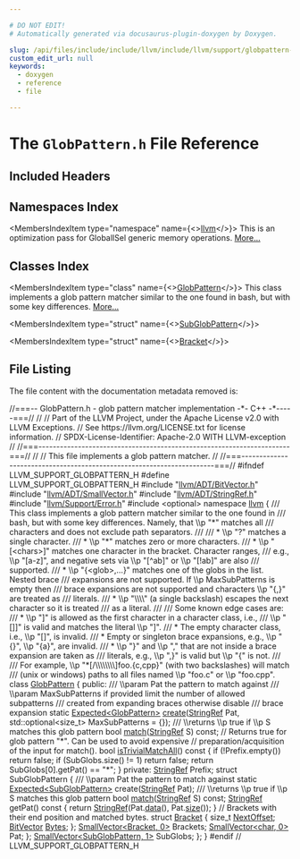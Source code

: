 ```yaml
---

# DO NOT EDIT!
# Automatically generated via docusaurus-plugin-doxygen by Doxygen.

slug: /api/files/include/include/llvm/include/llvm/support/globpattern-h
custom_edit_url: null
keywords:
  - doxygen
  - reference
  - file

---
```





# The `GlobPattern.h` File Reference

<DoxygenPage pluginConfig={pluginConfig}>



## Included Headers

<IncludesList>
<IncludesListItem
  filePath="llvm/ADT/BitVector.h"
  permalink="/docs/api/files/include/include/llvm/include/llvm/adt/bitvector-h"
  isLocal="true" />
<IncludesListItem
  filePath="llvm/ADT/SmallVector.h"
  permalink="/docs/api/files/include/include/llvm/include/llvm/adt/smallvector-h"
  isLocal="true" />
<IncludesListItem
  filePath="llvm/ADT/StringRef.h"
  permalink="/docs/api/files/include/include/llvm/include/llvm/adt/stringref-h"
  isLocal="true" />
<IncludesListItem
  filePath="llvm/Support/Error.h"
  permalink="/docs/api/files/include/include/llvm/include/llvm/support/error-h"
  isLocal="true" />
<IncludesListItem
  filePath="optional"
  permalink=""
  isLocal="false" />
</IncludesList>

## Namespaces Index

<MembersIndex>

<MembersIndexItem
  type="namespace"
  name={<><a href="/docs/api/namespaces/llvm">llvm</a></>}>
This is an optimization pass for GlobalISel generic memory operations. <a href="/docs/api/namespaces/llvm/#details">More...</a>
</MembersIndexItem>

</MembersIndex>

## Classes Index

<MembersIndex>

<MembersIndexItem
  type="class"
  name={<><a href="/docs/api/classes/llvm/globpattern">GlobPattern</a></>}>
This class implements a glob pattern matcher similar to the one found in bash, but with some key differences. <a href="/docs/api/classes/llvm/globpattern/#details">More...</a>
</MembersIndexItem>

<MembersIndexItem
  type="struct"
  name={<><a href="/docs/api/structs/llvm/globpattern/subglobpattern">SubGlobPattern</a></>}>
</MembersIndexItem>

<MembersIndexItem
  type="struct"
  name={<><a href="/docs/api/structs/llvm/globpattern/subglobpattern/bracket">Bracket</a></>}>
</MembersIndexItem>

</MembersIndex>


## File Listing

The file content with the documentation metadata removed is:

<ProgramListing>

<Link id="l00001" /><CodeLine lineNumber="1"><span class="doxyHighlightComment">//===-- GlobPattern.h - glob pattern matcher implementation -&#42;- C++ -&#42;-----===//</span></CodeLine>
<Link id="l00002" /><CodeLine lineNumber="2"><span class="doxyHighlightComment">//</span></CodeLine>
<Link id="l00003" /><CodeLine lineNumber="3"><span class="doxyHighlightComment">// Part of the LLVM Project, under the Apache License v2.0 with LLVM Exceptions.</span></CodeLine>
<Link id="l00004" /><CodeLine lineNumber="4"><span class="doxyHighlightComment">// See https://llvm.org/LICENSE.txt for license information.</span></CodeLine>
<Link id="l00005" /><CodeLine lineNumber="5"><span class="doxyHighlightComment">// SPDX-License-Identifier: Apache-2.0 WITH LLVM-exception</span></CodeLine>
<Link id="l00006" /><CodeLine lineNumber="6"><span class="doxyHighlightComment">//</span></CodeLine>
<Link id="l00007" /><CodeLine lineNumber="7"><span class="doxyHighlightComment">//===----------------------------------------------------------------------===//</span></CodeLine>
<Link id="l00008" /><CodeLine lineNumber="8"><span class="doxyHighlightComment">//</span></CodeLine>
<Link id="l00009" /><CodeLine lineNumber="9"><span class="doxyHighlightComment">// This file implements a glob pattern matcher.</span></CodeLine>
<Link id="l00010" /><CodeLine lineNumber="10"><span class="doxyHighlightComment">//</span></CodeLine>
<Link id="l00011" /><CodeLine lineNumber="11"><span class="doxyHighlightComment">//===----------------------------------------------------------------------===//</span></CodeLine>
<Link id="l00012" /><CodeLine lineNumber="12"></CodeLine>
<Link id="l00013" /><CodeLine lineNumber="13"><span class="doxyHighlightPreprocessor">#ifndef LLVM&#95;SUPPORT&#95;GLOBPATTERN&#95;H</span></CodeLine>
<Link id="l00014" /><CodeLine lineNumber="14"><span class="doxyHighlightPreprocessor">#define LLVM&#95;SUPPORT&#95;GLOBPATTERN&#95;H</span></CodeLine>
<Link id="l00015" /><CodeLine lineNumber="15"></CodeLine>
<Link id="l00016" /><CodeLine lineNumber="16"><span class="doxyHighlightPreprocessor">#include &quot;<a href="/docs/api/files/include/include/llvm/include/llvm/adt/bitvector-h">llvm/ADT/BitVector.h</a>&quot;</span></CodeLine>
<Link id="l00017" /><CodeLine lineNumber="17"><span class="doxyHighlightPreprocessor">#include &quot;<a href="/docs/api/files/include/include/llvm/include/llvm/adt/smallvector-h">llvm/ADT/SmallVector.h</a>&quot;</span></CodeLine>
<Link id="l00018" /><CodeLine lineNumber="18"><span class="doxyHighlightPreprocessor">#include &quot;<a href="/docs/api/files/include/include/llvm/include/llvm/adt/stringref-h">llvm/ADT/StringRef.h</a>&quot;</span></CodeLine>
<Link id="l00019" /><CodeLine lineNumber="19"><span class="doxyHighlightPreprocessor">#include &quot;<a href="/docs/api/files/include/include/llvm/include/llvm/support/error-h">llvm/Support/Error.h</a>&quot;</span></CodeLine>
<Link id="l00020" /><CodeLine lineNumber="20"><span class="doxyHighlightPreprocessor">#include &lt;optional&gt;</span></CodeLine>
<Link id="l00021" /><CodeLine lineNumber="21"></CodeLine>
<Link id="l00022" /><CodeLine lineNumber="22"><span class="doxyHighlightKeyword">namespace </span><span class="doxyHighlight"><a href="/docs/api/namespaces/llvm">llvm</a> &#123;</span></CodeLine>
<Link id="l00023" /><CodeLine lineNumber="23"></CodeLine>
<Link id="l00024" /><CodeLine lineNumber="24"><span class="doxyHighlightComment">/// This class implements a glob pattern matcher similar to the one found in</span></CodeLine>
<Link id="l00025" /><CodeLine lineNumber="25"><span class="doxyHighlightComment">/// bash, but with some key differences. Namely, that \\p &quot;&#42;&quot; matches all</span></CodeLine>
<Link id="l00026" /><CodeLine lineNumber="26"><span class="doxyHighlightComment">/// characters and does not exclude path separators.</span></CodeLine>
<Link id="l00027" /><CodeLine lineNumber="27"><span class="doxyHighlightComment">///</span></CodeLine>
<Link id="l00028" /><CodeLine lineNumber="28"><span class="doxyHighlightComment">/// &#42; \\p &quot;?&quot; matches a single character.</span></CodeLine>
<Link id="l00029" /><CodeLine lineNumber="29"><span class="doxyHighlightComment">/// &#42; \\p &quot;&#42;&quot; matches zero or more characters.</span></CodeLine>
<Link id="l00030" /><CodeLine lineNumber="30"><span class="doxyHighlightComment">/// &#42; \\p &quot;&#91;&lt;chars&gt;&#93;&quot; matches one character in the bracket. Character ranges,</span></CodeLine>
<Link id="l00031" /><CodeLine lineNumber="31"><span class="doxyHighlightComment">///   e.g., \\p &quot;&#91;a-z&#93;&quot;, and negative sets via \\p &quot;&#91;^ab&#93;&quot; or \\p &quot;&#91;!ab&#93;&quot; are also</span></CodeLine>
<Link id="l00032" /><CodeLine lineNumber="32"><span class="doxyHighlightComment">///   supported.</span></CodeLine>
<Link id="l00033" /><CodeLine lineNumber="33"><span class="doxyHighlightComment">/// &#42; \\p &quot;&#123;&lt;glob&gt;,...&#125;&quot; matches one of the globs in the list. Nested brace</span></CodeLine>
<Link id="l00034" /><CodeLine lineNumber="34"><span class="doxyHighlightComment">///   expansions are not supported. If \\p MaxSubPatterns is empty then</span></CodeLine>
<Link id="l00035" /><CodeLine lineNumber="35"><span class="doxyHighlightComment">///   brace expansions are not supported and characters \\p &quot;&#123;,&#125;&quot; are treated as</span></CodeLine>
<Link id="l00036" /><CodeLine lineNumber="36"><span class="doxyHighlightComment">///   literals.</span></CodeLine>
<Link id="l00037" /><CodeLine lineNumber="37"><span class="doxyHighlightComment">/// &#42; \\p &quot;\\\\&quot; (a single backslash) escapes the next character so it is treated</span></CodeLine>
<Link id="l00038" /><CodeLine lineNumber="38"><span class="doxyHighlightComment">///   as a literal.</span></CodeLine>
<Link id="l00039" /><CodeLine lineNumber="39"><span class="doxyHighlightComment">///</span></CodeLine>
<Link id="l00040" /><CodeLine lineNumber="40"><span class="doxyHighlightComment">/// Some known edge cases are:</span></CodeLine>
<Link id="l00041" /><CodeLine lineNumber="41"><span class="doxyHighlightComment">/// &#42; \\p &quot;&#93;&quot; is allowed as the first character in a character class, i.e.,</span></CodeLine>
<Link id="l00042" /><CodeLine lineNumber="42"><span class="doxyHighlightComment">///   \\p &quot;&#91;&#93;&#93;&quot; is valid and matches the literal \\p &quot;&#93;&quot;.</span></CodeLine>
<Link id="l00043" /><CodeLine lineNumber="43"><span class="doxyHighlightComment">/// &#42; The empty character class, i.e., \\p &quot;&#91;&#93;&quot;, is invalid.</span></CodeLine>
<Link id="l00044" /><CodeLine lineNumber="44"><span class="doxyHighlightComment">/// &#42; Empty or singleton brace expansions, e.g., \\p &quot;&#123;&#125;&quot;, \\p &quot;&#123;a&#125;&quot;, are invalid.</span></CodeLine>
<Link id="l00045" /><CodeLine lineNumber="45"><span class="doxyHighlightComment">/// &#42; \\p &quot;&#125;&quot; and \\p &quot;,&quot; that are not inside a brace expansion are taken as</span></CodeLine>
<Link id="l00046" /><CodeLine lineNumber="46"><span class="doxyHighlightComment">///   literals, e.g., \\p &quot;,&#125;&quot; is valid but \\p &quot;&#123;&quot; is not.</span></CodeLine>
<Link id="l00047" /><CodeLine lineNumber="47"><span class="doxyHighlightComment">///</span></CodeLine>
<Link id="l00048" /><CodeLine lineNumber="48"><span class="doxyHighlightComment">/// For example, \\p &quot;&#42;&#91;/\\\\\\\\&#93;foo.&#123;c,cpp&#125;&quot; (with two backslashes) will match</span></CodeLine>
<Link id="l00049" /><CodeLine lineNumber="49"><span class="doxyHighlightComment">/// (unix or windows) paths to all files named \\p &quot;foo.c&quot; or \\p &quot;foo.cpp&quot;.</span></CodeLine>
<Link id="l00050" /><CodeLine lineNumber="50" lineLink="/docs/api/classes/llvm/globpattern"><span class="doxyHighlightKeyword">class </span><span class="doxyHighlight"><a href="/docs/api/classes/llvm/globpattern">GlobPattern</a> &#123;</span></CodeLine>
<Link id="l00051" /><CodeLine lineNumber="51"><span class="doxyHighlightKeyword">public</span><span class="doxyHighlight">:</span></CodeLine>
<Link id="l00052" /><CodeLine lineNumber="52"><span class="doxyHighlightComment">  /// \\param Pat the pattern to match against</span></CodeLine>
<Link id="l00053" /><CodeLine lineNumber="53"><span class="doxyHighlightComment">  /// \\param MaxSubPatterns if provided limit the number of allowed subpatterns</span></CodeLine>
<Link id="l00054" /><CodeLine lineNumber="54"><span class="doxyHighlightComment">  ///                       created from expanding braces otherwise disable</span></CodeLine>
<Link id="l00055" /><CodeLine lineNumber="55"><span class="doxyHighlightComment">  ///                       brace expansion</span></CodeLine>
<Link id="l00056" /><CodeLine lineNumber="56"><span class="doxyHighlight">  </span><span class="doxyHighlightKeyword">static</span><span class="doxyHighlight"> <a href="/docs/api/classes/llvm/expected">Expected&lt;GlobPattern&gt;</a></span></CodeLine>
<Link id="l00057" /><CodeLine lineNumber="57"><span class="doxyHighlight">  <a href="/docs/api/classes/llvm/globpattern/#ad853cb6a2e5807ae5006c0f5ba1e7b49">create</a>(<a href="/docs/api/classes/llvm/stringref">StringRef</a> Pat, std::optional&lt;size&#95;t&gt; MaxSubPatterns = &#123;&#125;);</span></CodeLine>
<Link id="l00058" /><CodeLine lineNumber="58"><span class="doxyHighlightComment">  /// \\returns \\p true if \\p S matches this glob pattern</span></CodeLine>
<Link id="l00059" /><CodeLine lineNumber="59"><span class="doxyHighlight">  </span><span class="doxyHighlightKeywordType">bool</span><span class="doxyHighlight"> <a href="/docs/api/classes/llvm/globpattern/#a7bcd47fe233f29521e2d33adc1bf45e0">match</a>(<a href="/docs/api/classes/llvm/stringref">StringRef</a> S) </span><span class="doxyHighlightKeyword">const</span><span class="doxyHighlight">;</span></CodeLine>
<Link id="l00060" /><CodeLine lineNumber="60"></CodeLine>
<Link id="l00061" /><CodeLine lineNumber="61"><span class="doxyHighlight">  </span><span class="doxyHighlightComment">// Returns true for glob pattern &quot;&#42;&quot;. Can be used to avoid expensive</span></CodeLine>
<Link id="l00062" /><CodeLine lineNumber="62"><span class="doxyHighlight">  </span><span class="doxyHighlightComment">// preparation/acquisition of the input for match().</span></CodeLine>
<Link id="l00063" /><CodeLine lineNumber="63" lineLink="/docs/api/classes/llvm/globpattern/#a8e2e456cd7f0e9ff0fd5798719b4d6fe"><span class="doxyHighlight">  </span><span class="doxyHighlightKeywordType">bool</span><span class="doxyHighlight"> <a href="/docs/api/classes/llvm/globpattern/#a8e2e456cd7f0e9ff0fd5798719b4d6fe">isTrivialMatchAll</a>()</span><span class="doxyHighlightKeyword"> const </span><span class="doxyHighlight">&#123;</span></CodeLine>
<Link id="l00064" /><CodeLine lineNumber="64"><span class="doxyHighlight">    </span><span class="doxyHighlightKeywordFlow">if</span><span class="doxyHighlight"> (!Prefix.empty())</span></CodeLine>
<Link id="l00065" /><CodeLine lineNumber="65"><span class="doxyHighlight">      </span><span class="doxyHighlightKeywordFlow">return</span><span class="doxyHighlight"> </span><span class="doxyHighlightKeyword">false</span><span class="doxyHighlight">;</span></CodeLine>
<Link id="l00066" /><CodeLine lineNumber="66"><span class="doxyHighlight">    </span><span class="doxyHighlightKeywordFlow">if</span><span class="doxyHighlight"> (SubGlobs.size() != 1)</span></CodeLine>
<Link id="l00067" /><CodeLine lineNumber="67"><span class="doxyHighlight">      </span><span class="doxyHighlightKeywordFlow">return</span><span class="doxyHighlight"> </span><span class="doxyHighlightKeyword">false</span><span class="doxyHighlight">;</span></CodeLine>
<Link id="l00068" /><CodeLine lineNumber="68"><span class="doxyHighlight">    </span><span class="doxyHighlightKeywordFlow">return</span><span class="doxyHighlight"> SubGlobs&#91;0&#93;.getPat() == </span><span class="doxyHighlightStringLiteral">&quot;&#42;&quot;</span><span class="doxyHighlight">;</span></CodeLine>
<Link id="l00069" /><CodeLine lineNumber="69"><span class="doxyHighlight">  &#125;</span></CodeLine>
<Link id="l00070" /><CodeLine lineNumber="70"></CodeLine>
<Link id="l00071" /><CodeLine lineNumber="71"><span class="doxyHighlightKeyword">private</span><span class="doxyHighlight">:</span></CodeLine>
<Link id="l00072" /><CodeLine lineNumber="72"><span class="doxyHighlight">  <a href="/docs/api/classes/llvm/stringref">StringRef</a> Prefix;</span></CodeLine>
<Link id="l00073" /><CodeLine lineNumber="73"></CodeLine>
<Link id="l00074" /><CodeLine lineNumber="74"><span class="doxyHighlight">  </span><span class="doxyHighlightKeyword">struct </span><span class="doxyHighlight">SubGlobPattern &#123;</span></CodeLine>
<Link id="l00075" /><CodeLine lineNumber="75"><span class="doxyHighlightComment">    /// \\param Pat the pattern to match against</span></CodeLine>
<Link id="l00076" /><CodeLine lineNumber="76"><span class="doxyHighlight">    </span><span class="doxyHighlightKeyword">static</span><span class="doxyHighlight"> <a href="/docs/api/classes/llvm/expected">Expected&lt;SubGlobPattern&gt;</a> create(<a href="/docs/api/classes/llvm/stringref">StringRef</a> Pat);</span></CodeLine>
<Link id="l00077" /><CodeLine lineNumber="77"><span class="doxyHighlightComment">    /// \\returns \\p true if \\p S matches this glob pattern</span></CodeLine>
<Link id="l00078" /><CodeLine lineNumber="78"><span class="doxyHighlight">    </span><span class="doxyHighlightKeywordType">bool</span><span class="doxyHighlight"> <a href="/docs/api/namespaces/llvm/patternmatch/#a25d956d9e0beadd47ce4bc255dfa811d">match</a>(<a href="/docs/api/classes/llvm/stringref">StringRef</a> S) </span><span class="doxyHighlightKeyword">const</span><span class="doxyHighlight">;</span></CodeLine>
<Link id="l00079" /><CodeLine lineNumber="79"><span class="doxyHighlight">    <a href="/docs/api/classes/llvm/stringref">StringRef</a> getPat()</span><span class="doxyHighlightKeyword"> const </span><span class="doxyHighlight">&#123; </span><span class="doxyHighlightKeywordFlow">return</span><span class="doxyHighlight"> <a href="/docs/api/classes/llvm/stringref">StringRef</a>(Pat.<a href="/docs/api/classes/llvm/stringref/#a7b0fa1a82461032cdf16b7f6c59f0a6a">data</a>(), Pat.<a href="/docs/api/classes/llvm/stringref/#a5db9240c74644c67759dd0f901fc3c7d">size</a>()); &#125;</span></CodeLine>
<Link id="l00080" /><CodeLine lineNumber="80"></CodeLine>
<Link id="l00081" /><CodeLine lineNumber="81"><span class="doxyHighlight">    </span><span class="doxyHighlightComment">// Brackets with their end position and matched bytes.</span></CodeLine>
<Link id="l00082" /><CodeLine lineNumber="82" lineLink="/docs/api/structs/llvm/globpattern/subglobpattern/bracket"><span class="doxyHighlight">    </span><span class="doxyHighlightKeyword">struct </span><span class="doxyHighlight"><a href="/docs/api/structs/llvm/globpattern/subglobpattern/bracket">Bracket</a> &#123;</span></CodeLine>
<Link id="l00083" /><CodeLine lineNumber="83" lineLink="/docs/api/structs/llvm/globpattern/subglobpattern/bracket/#af2cfecd250eb7480a871a553eef85407"><span class="doxyHighlight">      </span><span class="doxyHighlightKeywordType">size&#95;t</span><span class="doxyHighlight"> <a href="/docs/api/structs/llvm/globpattern/subglobpattern/bracket/#af2cfecd250eb7480a871a553eef85407">NextOffset</a>;</span></CodeLine>
<Link id="l00084" /><CodeLine lineNumber="84" lineLink="/docs/api/structs/llvm/globpattern/subglobpattern/bracket/#a1f8cf715f6235456c964e168fe6f4f3f"><span class="doxyHighlight">      <a href="/docs/api/classes/llvm/bitvector">BitVector</a> <a href="/docs/api/structs/llvm/globpattern/subglobpattern/bracket/#a1f8cf715f6235456c964e168fe6f4f3f">Bytes</a>;</span></CodeLine>
<Link id="l00085" /><CodeLine lineNumber="85"><span class="doxyHighlight">    &#125;;</span></CodeLine>
<Link id="l00086" /><CodeLine lineNumber="86"><span class="doxyHighlight">    <a href="/docs/api/classes/llvm/smallvector">SmallVector&lt;Bracket, 0&gt;</a> Brackets;</span></CodeLine>
<Link id="l00087" /><CodeLine lineNumber="87"><span class="doxyHighlight">    <a href="/docs/api/classes/llvm/smallvector">SmallVector&lt;char, 0&gt;</a> Pat;</span></CodeLine>
<Link id="l00088" /><CodeLine lineNumber="88"><span class="doxyHighlight">  &#125;;</span></CodeLine>
<Link id="l00089" /><CodeLine lineNumber="89"><span class="doxyHighlight">  <a href="/docs/api/classes/llvm/smallvector">SmallVector&lt;SubGlobPattern, 1&gt;</a> SubGlobs;</span></CodeLine>
<Link id="l00090" /><CodeLine lineNumber="90"><span class="doxyHighlight">&#125;;</span></CodeLine>
<Link id="l00091" /><CodeLine lineNumber="91"><span class="doxyHighlight">&#125;</span></CodeLine>
<Link id="l00092" /><CodeLine lineNumber="92"></CodeLine>
<Link id="l00093" /><CodeLine lineNumber="93"><span class="doxyHighlightPreprocessor">#endif </span><span class="doxyHighlightComment">// LLVM&#95;SUPPORT&#95;GLOBPATTERN&#95;H</span></CodeLine>

</ProgramListing>


</DoxygenPage>
